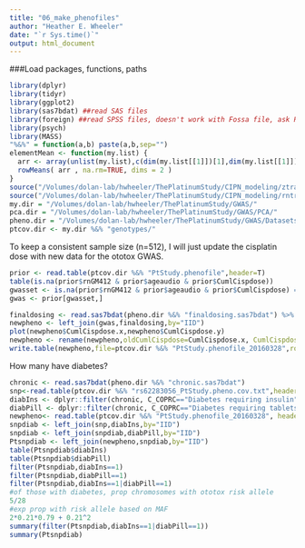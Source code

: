 ```yaml
---
title: "06_make_phenofiles"
author: "Heather E. Wheeler"
date: "`r Sys.time()`"
output: html_document
---
```


###Load packages, functions, paths
```r
library(dplyr)
library(tidyr)
library(ggplot2)
library(sas7bdat) ##read SAS files
library(foreign) ##read SPSS files, doesn't work with Fossa file, ask Ryan to convert to txt
library(psych)
library(MASS)
"%&%" = function(a,b) paste(a,b,sep="")
elementMean <- function(my.list) { 
  arr <- array(unlist(my.list),c(dim(my.list[[1]])[1],dim(my.list[[1]])[2],length(my.list)))
  rowMeans( arr , na.rm=TRUE, dims = 2 )
}
source("/Volumes/dolan-lab/hwheeler/ThePlatinumStudy/CIPN_modeling/ztransform.R")
source("/Volumes/dolan-lab/hwheeler/ThePlatinumStudy/CIPN_modeling/rntransform.R")
my.dir = "/Volumes/dolan-lab/hwheeler/ThePlatinumStudy/GWAS/"
pca.dir = "/Volumes/dolan-lab/hwheeler/ThePlatinumStudy/GWAS/PCA/"
pheno.dir = "/Volumes/dolan-lab/hwheeler/ThePlatinumStudy/GWAS/Datasets_from_Ryan_Cook_20160328/"
ptcov.dir <- my.dir %&% "genotypes/"
```

To keep a consistent sample size (n=512), I will just update the cisplatin dose with new data for the ototox GWAS.

```r
prior <- read.table(ptcov.dir %&% "PtStudy.phenofile",header=T)
table(is.na(prior$rnGM412 & prior$ageaudio & prior$CumlCispdose))
gwasset <- is.na(prior$rnGM412 & prior$ageaudio & prior$CumlCispdose) == FALSE
gwas <- prior[gwasset,]

finaldosing <- read.sas7bdat(pheno.dir %&% "finaldosing.sas7bdat") %>% mutate(IID=as.character(PATNO)) %>% dplyr::select(IID,CumlCispdose)
newpheno <- left_join(gwas,finaldosing,by="IID") 
plot(newpheno$CumlCispdose.x,newpheno$CumlCispdose.y)
newpheno <- rename(newpheno,oldCumlCispdose=CumlCispdose.x, CumlCispdose=CumlCispdose.y) %>% mutate(dosegroup=ifelse(CumlCispdose<=300,0,1))
write.table(newpheno,file=ptcov.dir %&% "PtStudy.phenofile_20160328",row.names=F,quote=F)
```

How many have diabetes?
```r
chronic <- read.sas7bdat(pheno.dir %&% "chronic.sas7bdat")
snp<-read.table(ptcov.dir %&% "rs62283056_PtStudy.pheno.cov.txt",header=TRUE) %>% dplyr::select(SNP,IID) 
diabIns <- dplyr::filter(chronic, C_COPRC=="Diabetes requiring insulin") %>% mutate(diabIns=C_COPRCRSP, IID=as.character(PATNO)) %>% dplyr::select(IID,diabIns)
diabPill <- dplyr::filter(chronic, C_COPRC=="Diabetes requiring tablets or pills") %>% mutate(diabPill=C_COPRCRSP, IID=as.character(PATNO)) %>% dplyr::select(IID,diabPill)
newpheno<- read.table(ptcov.dir %&% "PtStudy.phenofile_20160328", header=T) %>% mutate(IID=as.character(IID)) %>% dplyr::select(FID,IID,GM412,rnGM412,ageaudio,CumlCispdose)
snpdiab <- left_join(snp,diabIns,by="IID")
snpdiab <- left_join(snpdiab,diabPill,by="IID")
Ptsnpdiab <- left_join(newpheno,snpdiab,by="IID")
table(Ptsnpdiab$diabIns)
table(Ptsnpdiab$diabPill)
filter(Ptsnpdiab,diabIns==1)
filter(Ptsnpdiab,diabPill==1)
filter(Ptsnpdiab,diabIns==1|diabPill==1)
#of those with diabetes, prop chromosomes with ototox risk allele
5/28
#exp prop with risk allele based on MAF
2*0.21*0.79 + 0.21^2
summary(filter(Ptsnpdiab,diabIns==1|diabPill==1))
summary(Ptsnpdiab)
```